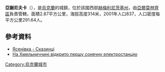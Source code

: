 {{no footnotes|time=2015-10-05T07:25:41+00:00}}
{{coord|49|8|27|N|26|45|19|E|scale:100000|display=title}}

'''亞謝尼夫卡'''（{{lang-uk|Ясенівка}}），是[[烏克蘭|烏克蘭]]的城鎮，位於該國西部[[赫梅利尼茨基州|赫梅利尼茨基州]]，由[[亞爾莫林齊區|亞爾莫林齊區]]負責管轄，面積2.87平方公里，海拔高度314米，2001年人口837，人口密度每平方公里291.64人。

==參考資料==
* [http://www.castles.com.ua/yasenivka.html Ясенівка - Сказинці] {{Wayback|url=http://www.castles.com.ua/yasenivka.html |date=20190811074255 }}
* [http://www.kmu.gov.ua/control/publish/article?art_id=245728863 На Хмельниччині відкрито першу сонячну електростанцію] {{Wayback|url=http://www.kmu.gov.ua/control/publish/article?art_id=245728863 |date=20160304092337 }}

{{Ukraine-geo-stub}}
[[Category:烏克蘭城市|Category:烏克蘭城市]]